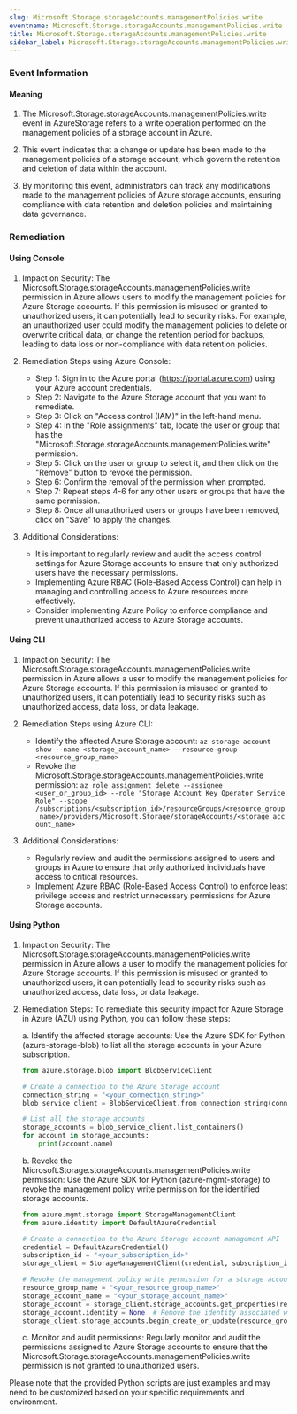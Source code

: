 ```yaml
--- 
slug: Microsoft.Storage.storageAccounts.managementPolicies.write
eventname: Microsoft.Storage.storageAccounts.managementPolicies.write
title: Microsoft.Storage.storageAccounts.managementPolicies.write
sidebar_label: Microsoft.Storage.storageAccounts.managementPolicies.write
---
```

                       
### Event Information

#### Meaning

1. The Microsoft.Storage.storageAccounts.managementPolicies.write event in AzureStorage refers to a write operation performed on the management policies of a storage account in Azure.

2. This event indicates that a change or update has been made to the management policies of a storage account, which govern the retention and deletion of data within the account.

3. By monitoring this event, administrators can track any modifications made to the management policies of Azure storage accounts, ensuring compliance with data retention and deletion policies and maintaining data governance.

### Remediation

#### Using Console

1. Impact on Security: The Microsoft.Storage.storageAccounts.managementPolicies.write permission in Azure allows users to modify the management policies for Azure Storage accounts. If this permission is misused or granted to unauthorized users, it can potentially lead to security risks. For example, an unauthorized user could modify the management policies to delete or overwrite critical data, or change the retention period for backups, leading to data loss or non-compliance with data retention policies.

2. Remediation Steps using Azure Console:
   - Step 1: Sign in to the Azure portal (https://portal.azure.com) using your Azure account credentials.
   - Step 2: Navigate to the Azure Storage account that you want to remediate.
   - Step 3: Click on "Access control (IAM)" in the left-hand menu.
   - Step 4: In the "Role assignments" tab, locate the user or group that has the "Microsoft.Storage.storageAccounts.managementPolicies.write" permission.
   - Step 5: Click on the user or group to select it, and then click on the "Remove" button to revoke the permission.
   - Step 6: Confirm the removal of the permission when prompted.
   - Step 7: Repeat steps 4-6 for any other users or groups that have the same permission.
   - Step 8: Once all unauthorized users or groups have been removed, click on "Save" to apply the changes.

3. Additional Considerations:
   - It is important to regularly review and audit the access control settings for Azure Storage accounts to ensure that only authorized users have the necessary permissions.
   - Implementing Azure RBAC (Role-Based Access Control) can help in managing and controlling access to Azure resources more effectively.
   - Consider implementing Azure Policy to enforce compliance and prevent unauthorized access to Azure Storage accounts.

#### Using CLI

1. Impact on Security: The Microsoft.Storage.storageAccounts.managementPolicies.write permission in Azure allows a user to modify the management policies for Azure Storage accounts. If this permission is misused or granted to unauthorized users, it can potentially lead to security risks such as unauthorized access, data loss, or data leakage.

2. Remediation Steps using Azure CLI:
   - Identify the affected Azure Storage account: `az storage account show --name <storage_account_name> --resource-group <resource_group_name>`
   - Revoke the Microsoft.Storage.storageAccounts.managementPolicies.write permission: `az role assignment delete --assignee <user_or_group_id> --role "Storage Account Key Operator Service Role" --scope /subscriptions/<subscription_id>/resourceGroups/<resource_group_name>/providers/Microsoft.Storage/storageAccounts/<storage_account_name>`

3. Additional Considerations:
   - Regularly review and audit the permissions assigned to users and groups in Azure to ensure that only authorized individuals have access to critical resources.
   - Implement Azure RBAC (Role-Based Access Control) to enforce least privilege access and restrict unnecessary permissions for Azure Storage accounts.

#### Using Python

1. Impact on Security: The Microsoft.Storage.storageAccounts.managementPolicies.write permission in Azure allows a user to modify the management policies for Azure Storage accounts. If this permission is misused or granted to unauthorized users, it can potentially lead to security risks such as unauthorized access, data loss, or data leakage.

2. Remediation Steps: To remediate this security impact for Azure Storage in Azure (AZU) using Python, you can follow these steps:

   a. Identify the affected storage accounts: Use the Azure SDK for Python (azure-storage-blob) to list all the storage accounts in your Azure subscription.

   ```python
   from azure.storage.blob import BlobServiceClient

   # Create a connection to the Azure Storage account
   connection_string = "<your_connection_string>"
   blob_service_client = BlobServiceClient.from_connection_string(connection_string)

   # List all the storage accounts
   storage_accounts = blob_service_client.list_containers()
   for account in storage_accounts:
       print(account.name)
   ```

   b. Revoke the Microsoft.Storage.storageAccounts.managementPolicies.write permission: Use the Azure SDK for Python (azure-mgmt-storage) to revoke the management policy write permission for the identified storage accounts.

   ```python
   from azure.mgmt.storage import StorageManagementClient
   from azure.identity import DefaultAzureCredential

   # Create a connection to the Azure Storage account management API
   credential = DefaultAzureCredential()
   subscription_id = "<your_subscription_id>"
   storage_client = StorageManagementClient(credential, subscription_id)

   # Revoke the management policy write permission for a storage account
   resource_group_name = "<your_resource_group_name>"
   storage_account_name = "<your_storage_account_name>"
   storage_account = storage_client.storage_accounts.get_properties(resource_group_name, storage_account_name)
   storage_account.identity = None  # Remove the identity associated with the storage account
   storage_client.storage_accounts.begin_create_or_update(resource_group_name, storage_account_name, storage_account)
   ```

   c. Monitor and audit permissions: Regularly monitor and audit the permissions assigned to Azure Storage accounts to ensure that the Microsoft.Storage.storageAccounts.managementPolicies.write permission is not granted to unauthorized users.

Please note that the provided Python scripts are just examples and may need to be customized based on your specific requirements and environment.


 